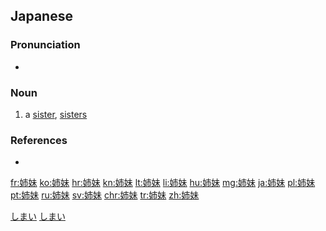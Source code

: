 {{also|姊妹|姐妹}}
==Japanese==
{{ja-kanjitab|し|まい|yomi=on}}

===Pronunciation===
* {{ja-pron|しまい|y=o|acc=1|acc_ref=NHK}}

===Noun===
{{ja-noun|しまい}}

# a [[sister]], [[sisters]]

===References===
* {{R:OxfordJapanese}}
<references/>

[[Category:Japanese basic words|しまい]]
[[Category:ja:Family|しまい]]

[[fr:姉妹]]
[[ko:姉妹]]
[[hr:姉妹]]
[[kn:姉妹]]
[[lt:姉妹]]
[[li:姉妹]]
[[hu:姉妹]]
[[mg:姉妹]]
[[ja:姉妹]]
[[pl:姉妹]]
[[pt:姉妹]]
[[ru:姉妹]]
[[sv:姉妹]]
[[chr:姉妹]]
[[tr:姉妹]]
[[zh:姉妹]]
